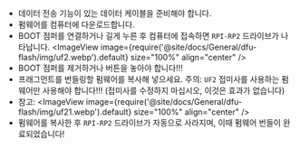 * 데이터 전송 기능이 있는 데이터 케이블을 준비해야 합니다.
* 펌웨어를 컴퓨터에 다운로드합니다.
* BOOT 점퍼를 연결하거나 길게 누른 후 컴퓨터에 접속하면 `RPI-RP2` 드라이브가 나타납니다.
    <ImageView image={require('@site/docs/General/dfu-flash/img/uf2.webp').default} size="100%" align="center" />
* BOOT 점퍼를 제거하거나 버튼을 놓아야 합니다!!!
* 프래그먼트를 번들링할 펌웨어를 복사해 넣으세요. 주의: `UF2` 접미사를 사용하는 펌웨어만 사용해야 합니다!!! (접미사를 수정하지 마십시오, 이것은 효과가 없습니다)
* 참고:
    <ImageView image={require('@site/docs/General/dfu-flash/img/uf21.webp').default} size="100%" align="center" />
* 펌웨어를 복사한 후 `RPI-RP2` 드라이브가 자동으로 사라지며, 이때 펌웨어 번들이 완료되었습니다!
